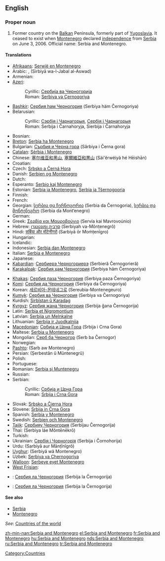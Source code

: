 ==English==

===Proper noun===
{{en-proper noun|sg=[[Serbia]] and [[Montenegro]]}}

# {{historical}} Former country on the [[Balkan]] Peninsula, formerly part of [[Yugoslavia]]. It ceased to exist when [[Montenegro]] declared [[independence]] from [[Serbia]] on June 3, 2006. Official name: Serbia and Montenegro.

====Translations====
{{trans-top|former country on the Balkan Peninsula}}
* [[Afrikaans]]: [[Serwië en Montenegro]]
* Arabic: {{Arab|[[صربيا والجبل الاسود]]}}, {{Arab|[[صربيا والجبل الأسود]]}} (Sirbiyā wa-l-Jabal al-Aswad)
* Armenian: {{t-|hy|Սերբիա և Չեռնոգորիա|tr=Serbia ev Čeṙnogoria}}
* [[Azeri]]:
*: Cyrillic: [[Сербија вə Черногорија]]
*: Roman: [[Serbiya və Çernoqoriya]]
* [[Bashkir]]: [[Сербия һәм Черногория]] (Serbiya häm Černogoriya)
* Belarusian:
*: Cyrillic: [[Сэрбія і Чарнагорыя]], [[Сербія і Чарнагорыя]]
*: Roman: Serbija i Čarnahoryja, Sierbija i Čarnahoryja
* Bosnian: {{t-|bs|Srbija i Crna Gora|f}}
* [[Breton]]: [[Serbia ha Montenegro]]
* Bulgarian: [[Сърбия и Черна гора]] (Sǎrbiya i Černa gora)
* [[Catalan]]: [[Sèrbia i Montenegro]]
* Chinese: [[塞尔维亚和黑山]], [[塞爾維亞和黒山]] (Sài'ěrwéiyà hé Hēishān)
* Croatian: {{t-|hr|Srbija i Crna Gora|f}}
* Czech: [[Srbsko a Černá Hora]]
* Danish: [[Serbien og Montenegro]]
* Dutch: {{t-|nl|Servië en Montenegro}}
* Esperanto: [[Serbio kaj Montenegro]]
* Estonian: [[Serbia ja Montenegro]], [[Serbia ja Tšernogooria]]
* Finnish: {{t+|fi|Serbia ja Montenegro}}
* French: {{t+|fr|Serbie-et-Monténégro}}
* Georgian: [[სერბია და ჩერნოგორია]] (Serbia da Černogoria), [[სერბია და მონტენეგრო]] (Serbia da Mont‘enegro)
* German: {{t+|de|Serbien und Montenegro}}
* Greek: [[Σερβία και Μαυροβούνιο]] (Servía kai Mavrovoúnio) {{f}}
* Hebrew: [[סרביה ומונטנגרו]] (Serbiyah va-Mônṭenegrô)
* Hindi: [[सर्बिया और मोंटेनीगरो]] (Sarbiyā ōr Moṁṭenīgro)
* Hungarian: {{t+|hu|Szerbia és Montenegró}}
* Icelandic: {{t+|is|Serbía og Svartfjallaland}}
* Indonesian: [[Serbia dan Montenegro]]
* Italian: [[Serbia e Montenegro]]
* Japanese: {{t-|ja|セルビア・モンテネグロ|tr=Serubia-Monteneguro}}
* [[Kabardian]]: [[Сербиерэ Черногориерэ]] (Serbieră Černogorieră)
* [[Karakalpak]]: [[Сербия ҳәм Черногория]] (Serbiya häm Černogoriya)
{{trans-mid}}
* [[Khakas]]: [[Сербия паза Черногория]] (Serbiya paza Černogoriya)
* [[Komi]]: [[Сербия да Черногория]] (Serbiya da Čеrnogoriya)
* Korean: [[세르비아-몬테네그로]] (Sereubia-Montenegeuro)
* [[Kumyk]]: [[Сербия ва Черногория]] (Serbiya va Černogoriya)
* Kurdish: [[Sirbîstan û Karadag]]
* [[Kyrgyz]]: [[Сербия жана Черногория]] (Serbija ǧana Černogorija)
* Latin: [[Serbia et Nigromontium]]
* Latvian: [[Serbija un Melnkalne]]
* Lithuanian: [[Serbija ir Juodkalnija]]
* [[Macedonian]]: [[Србија и Црна Гора]] (Srbija i Crna Gora)
* Maltese: [[Serbja u Montenegro]]
* Mongolian: [[Серб ба Черногор]] (Serb ba Černogor)
* Norwegian: {{t-|no|Serbia og Montenegro}}
* [[Pashto]]: {{ps-Arab|[[صرب او مونتې نېګرو]]}} (Sarb aw Montenegro)
* Persian: {{fa-Arab|[[صربستان و مونته‌نگرو]]}} (Ṣerbestân û Mûntenegrû)
* Polish: {{t+|pl|Serbia i Czarnogóra}}
* Portuguese: {{t+|pt|Sérvia e Montenegro}}
* Romanian: [[Serbia şi Muntenegru]]
* Russian: {{t-|ru|Сербия и Черногория|tr=Sérbija i Černogórija}}
* Serbian:
*: Cyrillic: [[Србија и Црна Гора]] {{f}}
*: Roman: [[Srbija i Crna Gora]] {{f}}
* Slovak: [[Srbsko a Čierna Hora]]
* Slovene: [[Srbija in Črna Gora]] {{f}}
* Spanish: [[Serbia y Montenegro]]
* Swedish: [[Serbien och Montenegro]]
* [[Tajik]]: [[Сербияу Черногория]] (Serbijau Černogorija)
* Thai: {{Thai|[[เซอร์เบียและมอนเตเนโกร]]}} (Serbìya láe Mŏntēnēkrō)
* Turkish: {{t+|tr|Sırbistan ve Karadağ}}
* Ukrainian: [[Сербія і Чорногорія]] (Serbija i Čornohorija)
* Urdu: {{ur-Arab|[[سربیا اور مانٹی نیگرو]]}} (Sarbiyā aur Mānṭînîgrô)
* [[Uyghur]]: {{ug-Arab|[[ﺳﯧﺮﺑﯩﻴﻪ ﯞﻩ ﻣﻮﻧﺘﯧﻨﯧﮕﺮﻭ]]}} (Serbiyä wä Montenegro)
* Uzbek: [[Serbiya va Chernogoriya]]
* [[Walloon]]: [[Serbeye eyet Montenegro]]
* [[West Frisian]]: {{t+|fy|Servje en Montenegro|xs=West Frisian}}
{{trans-bottom}}

{{checktrans-top}}
* {{ttbc|Northern Altai}}: [[Сербия ла Черногория]] (Serbija la Černogorija)
{{checktrans-mid}}
* {{ttbc|Southern Altai}}: [[Сербия ла Черногория]] (Serbija la Černogorija)
{{checktrans-bottom}}

====See also====
* [[Serbia]]
* [[Montenegro]]

''See'': [[Appendix:Countries of the world|Countries of the world]]

[[Category:Countries]]

[[zh-min-nan:Serbia and Montenegro]]
[[el:Serbia and Montenegro]]
[[fr:Serbia and Montenegro]]
[[hu:Serbia and Montenegro]]
[[nds:Serbia and Montenegro]]
[[ru:Serbia and Montenegro]]
[[tr:Serbia and Montenegro]]